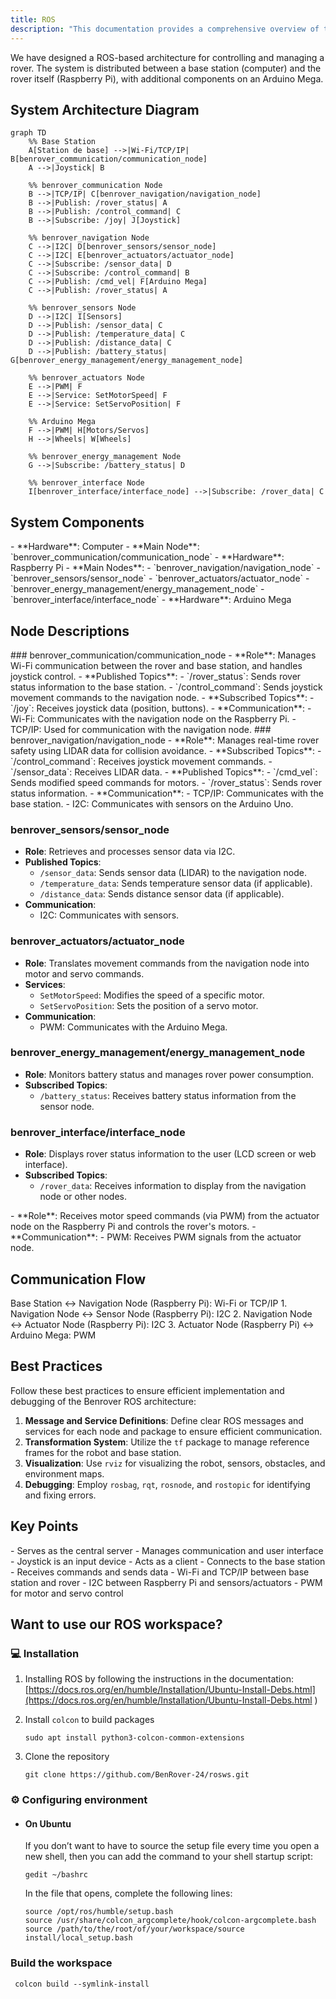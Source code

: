 ```yaml
---
title: ROS
description: "This documentation provides a comprehensive overview of the Benrover ROS architecture, including node descriptions."
---
```


<Note>
  We have designed a ROS-based architecture for controlling and managing a rover. The system is distributed between a base station (computer) and the rover itself (Raspberry Pi), with additional components on an Arduino Mega.
</Note>

## System Architecture Diagram

```mermaid
graph TD
    %% Base Station
    A[Station de base] -->|Wi-Fi/TCP/IP| B[benrover_communication/communication_node]
    A -->|Joystick| B
    
    %% benrover_communication Node
    B -->|TCP/IP| C[benrover_navigation/navigation_node]
    B -->|Publish: /rover_status| A
    B -->|Publish: /control_command| C
    B -->|Subscribe: /joy| J[Joystick]
    
    %% benrover_navigation Node
    C -->|I2C| D[benrover_sensors/sensor_node]
    C -->|I2C| E[benrover_actuators/actuator_node]
    C -->|Subscribe: /sensor_data| D
    C -->|Subscribe: /control_command| B
    C -->|Publish: /cmd_vel| F[Arduino Mega]
    C -->|Publish: /rover_status| A
    
    %% benrover_sensors Node
    D -->|I2C| I[Sensors]
    D -->|Publish: /sensor_data| C
    D -->|Publish: /temperature_data| C
    D -->|Publish: /distance_data| C
    D -->|Publish: /battery_status| G[benrover_energy_management/energy_management_node]
    
    %% benrover_actuators Node
    E -->|PWM| F
    E -->|Service: SetMotorSpeed| F
    E -->|Service: SetServoPosition| F
    
    %% Arduino Mega
    F -->|PWM| H[Motors/Servos]
    H -->|Wheels| W[Wheels]
    
    %% benrover_energy_management Node
    G -->|Subscribe: /battery_status| D
    
    %% benrover_interface Node
    I[benrover_interface/interface_node] -->|Subscribe: /rover_data| C
```

## System Components

<CardGroup cols={1}>
  <Card title="Base Station" icon="desktop">
    - **Hardware**: Computer
    - **Main Node**: `benrover_communication/communication_node`
  </Card>
  <Card title="Rover" icon="robot">
    - **Hardware**: Raspberry Pi
    - **Main Nodes**:
      - `benrover_navigation/navigation_node`
      - `benrover_sensors/sensor_node`
      - `benrover_actuators/actuator_node`
      - `benrover_energy_management/energy_management_node`
      - `benrover_interface/interface_node`
  </Card>
  <Card title="Motor Control" icon="gears">
    - **Hardware**: Arduino Mega
  </Card>
</CardGroup>

## Node Descriptions

<Accordion title="Base Station Nodes">
  ### benrover_communication/communication_node
  - **Role**: Manages Wi-Fi communication between the rover and base station, and handles joystick control.
  - **Published Topics**:
    - `/rover_status`: Sends rover status information to the base station.
    - `/control_command`: Sends joystick movement commands to the navigation node.
  - **Subscribed Topics**:
    - `/joy`: Receives joystick data (position, buttons).
  - **Communication**:
    - Wi-Fi: Communicates with the navigation node on the Raspberry Pi.
    - TCP/IP: Used for communication with the navigation node.
</Accordion>

<Accordion title="Rover Nodes (Raspberry Pi)">
  ### benrover_navigation/navigation_node
  - **Role**: Manages real-time rover safety using LIDAR data for collision avoidance.
  - **Subscribed Topics**:
    - `/control_command`: Receives joystick movement commands.
    - `/sensor_data`: Receives LIDAR data.
  - **Published Topics**:
    - `/cmd_vel`: Sends modified speed commands for motors.
    - `/rover_status`: Sends rover status information.
  - **Communication**:
    - TCP/IP: Communicates with the base station.
    - I2C: Communicates with sensors on the Arduino Uno.

  ### benrover_sensors/sensor_node
  - **Role**: Retrieves and processes sensor data via I2C.
  - **Published Topics**:
    - `/sensor_data`: Sends sensor data (LIDAR) to the navigation node.
    - `/temperature_data`: Sends temperature sensor data (if applicable).
    - `/distance_data`: Sends distance sensor data (if applicable).
  - **Communication**:
    - I2C: Communicates with sensors.

  ### benrover_actuators/actuator_node
  - **Role**: Translates movement commands from the navigation node into motor and servo commands.
  - **Services**:
    - `SetMotorSpeed`: Modifies the speed of a specific motor.
    - `SetServoPosition`: Sets the position of a servo motor.
  - **Communication**:
    - PWM: Communicates with the Arduino Mega.

  ### benrover_energy_management/energy_management_node
  - **Role**: Monitors battery status and manages rover power consumption.
  - **Subscribed Topics**:
    - `/battery_status`: Receives battery status information from the sensor node.

  ### benrover_interface/interface_node
  - **Role**: Displays rover status information to the user (LCD screen or web interface).
  - **Subscribed Topics**:
    - `/rover_data`: Receives information to display from the navigation node or other nodes.
</Accordion>

<Accordion title="Arduino Mega Node">
  - **Role**: Receives motor speed commands (via PWM) from the actuator node on the Raspberry Pi and controls the rover's motors.
  - **Communication**:
    - PWM: Receives PWM signals from the actuator node.
</Accordion>

## Communication Flow

<CardGroup cols={2}>
  <Card title="Base Station to Rover" icon="laptop">
    Base Station ↔ Navigation Node (Raspberry Pi): Wi-Fi or TCP/IP
  </Card>
  <Card title="Internal Rover Communication" icon="robot">
    1. Navigation Node ↔ Sensor Node (Raspberry Pi): I2C
    2. Navigation Node ↔ Actuator Node (Raspberry Pi): I2C
    3. Actuator Node (Raspberry Pi) ↔ Arduino Mega: PWM
  </Card>
</CardGroup>

## Best Practices

<Note>
  Follow these best practices to ensure efficient implementation and debugging of the Benrover ROS architecture:
</Note>

1. **Message and Service Definitions**: Define clear ROS messages and services for each node and package to ensure efficient communication.
2. **Transformation System**: Utilize the `tf` package to manage reference frames for the robot and base station.
3. **Visualization**: Use `rviz` for visualizing the robot, sensors, obstacles, and environment maps.
4. **Debugging**: Employ `rosbag`, `rqt`, `rosnode`, and `rostopic` for identifying and fixing errors.

## Key Points

<CardGroup cols={2}>
  <Card title="Base Station">
    - Serves as the central server
    - Manages communication and user interface
    - Joystick is an input device
  </Card>
  <Card title="Rover">
    - Acts as a client
    - Connects to the base station
    - Receives commands and sends data
  </Card>
  <Card title="Communication">
    - Wi-Fi and TCP/IP between base station and rover
    - I2C between Raspberry Pi and sensors/actuators
    - PWM for motor and servo control
  </Card>
</CardGroup>

## Want to use our ROS workspace?

### 💻 Installation
1. Installing ROS by following the instructions in the documentation:
[https://docs.ros.org/en/humble/Installation/Ubuntu-Install-Debs.html](https://docs.ros.org/en/humble/Installation/Ubuntu-Install-Debs.html
)

2. Install ```colcon``` to build packages
    ```
    sudo apt install python3-colcon-common-extensions
    ``` 
3. Clone the repository
     ```
   git clone https://github.com/BenRover-24/rosws.git
   ```
### ⚙️ Configuring environment
- #### On Ubuntu
    If you don’t want to have to source the setup file every time you open a new shell, then you can add the command to your shell startup script:

    ```
    gedit ~/bashrc
    ```
    In the file that opens, complete the following lines:
    ```
    source /opt/ros/humble/setup.bash
    source /usr/share/colcon_argcomplete/hook/colcon-argcomplete.bash
    source /path/to/the/root/of/your/workspace/source install/local_setup.bash
    ```

### Build the workspace
```
 colcon build --symlink-install
 ```